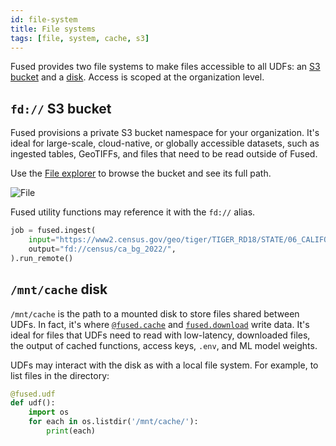 ```yaml
---
id: file-system
title: File systems
tags: [file, system, cache, s3]
---
```




Fused provides two file systems to make files accessible to all UDFs: an [S3 bucket](/core-concepts/content-management/file-system/#fd-s3-bucket) and a [disk](/core-concepts/content-management/file-system/#mntcache-disk). Access is scoped at the organization level.

## `fd://` S3 bucket

Fused provisions a private S3 bucket namespace for your organization. It's ideal for large-scale, cloud-native, or globally accessible datasets, such as ingested tables, GeoTIFFs, and files that need to be read outside of Fused.

Use the [File explorer](/workbench/file-explorer/) to browse the bucket and see its full path.







<div style={{textAlign: 'center'}}>
<img src={ImageCm} alt="File" style={{width: '60%'}} />
</div>


Fused utility functions may reference it with the `fd://` alias.
```python showLineNumbers
job = fused.ingest(
    input="https://www2.census.gov/geo/tiger/TIGER_RD18/STATE/06_CALIFORNIA/06/tl_rd22_06_bg.zip",
    output="fd://census/ca_bg_2022/",
).run_remote()
```


## `/mnt/cache` disk

`/mnt/cache` is the path to a mounted disk to store files shared between UDFs. In fact, it's where [`@fused.cache`](/core-concepts/content-management/cache/) and [`fused.download`](/core-concepts/content-management/download/) write data. It's ideal for files that UDFs need to read with low-latency, downloaded files, the output of cached functions, access keys, `.env`, and ML model weights.

UDFs may interact with the disk as with a local file system. For example, to list files in the directory:

```python showLineNumbers
@fused.udf
def udf():
    import os
    for each in os.listdir('/mnt/cache/'):
        print(each)
```
